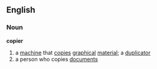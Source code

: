 ==English==
===Noun===
'''copier'''
#a [[machine]] that [[copies]] [[graphical]] [[material]]; a [[duplicator]]
#a person who copies [[document]]s